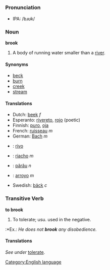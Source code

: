 =={{en}}==
===Pronunciation===
*IPA: /bɹʊk/
===Noun===
'''brook'''
# A body of running water smaller than a [[river]].

====Synonyms====
*[[beck]]
*[[burn]]
*[[creek]]
*[[stream]]

====Translations====
{{top}}
*Dutch: [[beek]] ''f''
*Esperanto: [[rivereto]], [[rojo]] (poetic)
*Finnish: [[puro#Finnish|puro]], [[oja#Finnish|oja]]
*French: [[ruisseau]] ''m''
*German: [[Bach]] ''m''
*{{ia}}: [[rivo]]
{{mid}}
*{{pt}}: [[riacho]] ''m''
*{{ro}}: [[pârâu]] ''n''
*{{es}}: [[arroyo]] ''m''
*Swedish: [[bäck]] ''c''
{{bottom}}

===Transitive Verb===
'''to brook'''
# To tolerate; usu. used in the negative.
:*Ex.: ''He does not '''brook''' any disobedience.''

====Translations====
''See under'' [[tolerate#Translations|tolerate]].

[[Category:English language]]